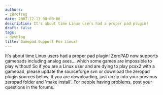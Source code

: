 ```yaml
---
authors:
- zerofrog
date: 2007-12-12 00:00:00
description: It's about time Linux users had a proper pad plugin!
draft: false
tags:
- devblog
title: Gamepad Support For Linux!
---
```


It's about time Linux users had a proper pad plugin! ZeroPAD now
supports gamepads including analog axes... which some games are
impossible to play without! So if you are a Linux user and are dying to
play pcsx2 with a gamepad, please update the sourceforge svn or download
the zeropad plugin sources below. If you are downloading, just unzip
into your previous zeropad folder and 'make install'. For people
having problems, post your questions in the forums.

<!-- truncate -->
